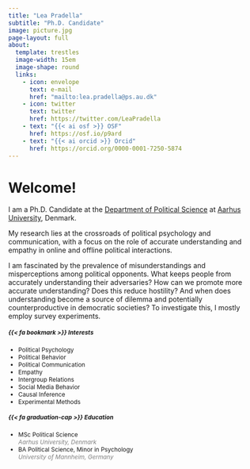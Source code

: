 ```yaml
---
title: "Lea Pradella"
subtitle: "Ph.D. Candidate"
image: picture.jpg
page-layout: full
about:
  template: trestles
  image-width: 15em
  image-shape: round
  links:
    - icon: envelope
      text: e-mail
      href: "mailto:lea.pradella@ps.au.dk" 
    - icon: twitter
      text: twitter
      href: https://twitter.com/LeaPradella
    - text: "{{< ai osf >}} OSF"
      href: https://osf.io/p9ard
    - text: "{{< ai orcid >}} Orcid"
      href: https://orcid.org/0000-0001-7250-5874
---
```


# Welcome!

I am a Ph.D. Candidate at the [Department of Political Science](https://ps.au.dk/en/) at [Aarhus University](https://international.au.dk/), Denmark.

My research lies at the crossroads of political psychology and communication, with a focus on the role of accurate understanding and empathy in online and offline political interactions.

I am fascinated by the prevalence of misunderstandings and misperceptions among political opponents. What keeps people from accurately understanding their adversaries? How can we promote more accurate understanding? Does this reduce hostility? And when does understanding become a source of dilemma and potentially counterproductive in democratic societies? To investigate this, I mostly employ survey experiments.

::: {style="font-size: 85%;"}
::: grid
::: g-col-6
##### {{< fa bookmark >}} Interests

-   Political Psychology
-   Political Behavior
-   Political Communication
-   Empathy
-   Intergroup Relations
-   Social Media Behavior
-   Causal Inference
-   Experimental Methods
:::

::: g-col-6
##### {{< fa graduation-cap >}} Education

-   MSc Political Science\
    [*Aarhus University, Denmark*]{style="color:grey;"}
-   BA Political Science, Minor in Psychology\
    [*University of Mannheim, Germany*]{style="color:grey;"}
:::
:::
:::
